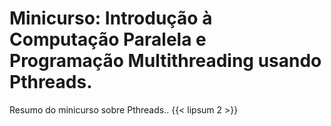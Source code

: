 # Minicurso: Introdução à Computação Paralela e Programação Multithreading usando Pthreads.

Resumo do minicurso sobre Pthreads.. {{< lipsum 2 >}}